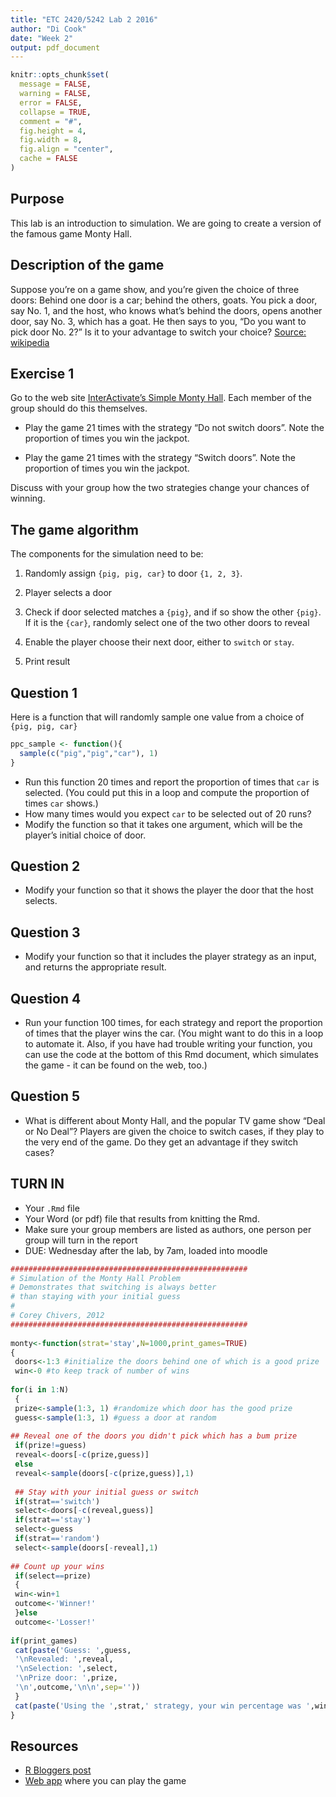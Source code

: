 ```yaml
---
title: "ETC 2420/5242 Lab 2 2016"
author: "Di Cook"
date: "Week 2"
output: pdf_document
---
```


```r
knitr::opts_chunk$set(
  message = FALSE,
  warning = FALSE,
  error = FALSE, 
  collapse = TRUE,
  comment = "#",
  fig.height = 4,
  fig.width = 8,
  fig.align = "center",
  cache = FALSE
)
```

## Purpose

This lab is an introduction to simulation. We are going to create a version of the famous game Monty Hall. 

## Description of the game

Suppose you're on a game show, and you're given the choice of three doors: Behind one door is a car; behind the others, goats. You pick a door, say No. 1, and the host, who knows what's behind the doors, opens another door, say No. 3, which has a goat. He then says to you, "Do you want to pick door No. 2?" Is it to your advantage to switch your choice? [Source: wikipedia](https://en.wikipedia.org/wiki/Monty_Hall_problem)

## Exercise 1

Go to the web site [InterActivate's Simple Monty Hall](http://www.shodor.org/interactivate/activities/SimpleMontyHall/). Each member of the group should do this themselves.

- Play the game 21 times with the strategy "Do not switch doors". Note the proportion of times you win the jackpot.

- Play the game 21 times with the strategy "Switch doors". Note the proportion of times you win the jackpot.

Discuss with your group how the two strategies change your chances of winning.

## The game algorithm

The components for the simulation need to be:

(1) Randomly assign `{pig, pig, car}` to door `{1, 2, 3}`.

(2) Player selects a door

(3) Check if door selected matches a `{pig}`, and if so show the other `{pig}`. If it is the `{car}`, randomly select one of the two other doors to reveal

(4) Enable the player choose their next door, either to `switch` or `stay`.

(5) Print result

## Question 1

Here is a function that will randomly sample one value from a choice of `{pig, pig, car}`

```r
ppc_sample <- function(){
  sample(c("pig","pig","car"), 1)
}
```

- Run this function 20 times and report the proportion of times that `car` is selected. (You could put this in a loop and compute the proportion of times `car` shows.)
- How many times would you expect `car` to be selected out of 20 runs?
- Modify the function so that it takes one argument, which will be the player's initial choice of door. 

## Question 2

- Modify your function so that it shows the player the door that the host selects.

## Question 3

- Modify your function so that it includes the player strategy as an input, and returns the appropriate result.

## Question 4

- Run your function 100 times, for each strategy and report the proportion of times that the player wins the car. (You might want to do this in a loop to automate it. Also, if you have had trouble writing your function, you can use the code at the bottom of this Rmd document, which simulates the game - it can be found on the web, too.)

## Question 5

- What is different about Monty Hall, and the popular TV game show "Deal or No Deal"? Players are given the choice to switch cases, if they play to the very end of the game. Do they get an advantage if they switch cases?

## TURN IN 

- Your `.Rmd` file
- Your Word (or pdf) file that results from knitting the Rmd.
- Make sure your group members are listed as authors, one person per group will turn in the report
- DUE: Wednesday after the lab, by 7am, loaded into moodle


```r
#####################################################
# Simulation of the Monty Hall Problem
# Demonstrates that switching is always better
# than staying with your initial guess
#
# Corey Chivers, 2012
#####################################################
 
monty<-function(strat='stay',N=1000,print_games=TRUE)
{
 doors<-1:3 #initialize the doors behind one of which is a good prize
 win<-0 #to keep track of number of wins
 
for(i in 1:N)
 {
 prize<-sample(1:3, 1) #randomize which door has the good prize
 guess<-sample(1:3, 1) #guess a door at random
 
## Reveal one of the doors you didn't pick which has a bum prize
 if(prize!=guess)
 reveal<-doors[-c(prize,guess)]
 else
 reveal<-sample(doors[-c(prize,guess)],1)
 
 ## Stay with your initial guess or switch
 if(strat=='switch')
 select<-doors[-c(reveal,guess)]
 if(strat=='stay')
 select<-guess
 if(strat=='random')
 select<-sample(doors[-reveal],1)
 
## Count up your wins
 if(select==prize)
 {
 win<-win+1
 outcome<-'Winner!'
 }else
 outcome<-'Losser!'
 
if(print_games)
 cat(paste('Guess: ',guess,
 '\nRevealed: ',reveal,
 '\nSelection: ',select,
 '\nPrize door: ',prize,
 '\n',outcome,'\n\n',sep=''))
 }
 cat(paste('Using the ',strat,' strategy, your win percentage was ',win/N*100,'%\n',sep='')) #Print the win percentage of your strategy
}
```


## Resources


- [R Bloggers post](http://www.r-bloggers.com/monty-hall-by-simulation-in-r/)
- [Web app](http://www.shodor.org/interactivate/activities/SimpleMontyHall/) where you can play the game


